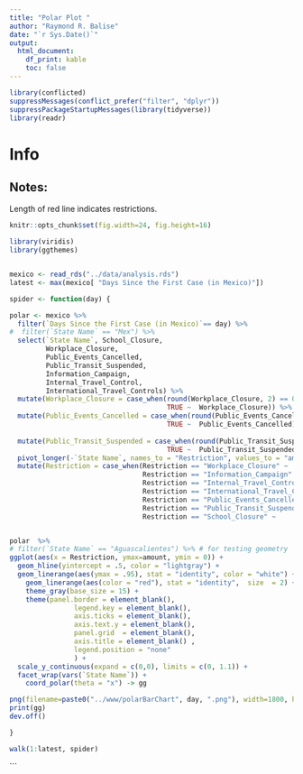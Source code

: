 ```yaml
---
title: "Polar Plot "
author: "Raymond R. Balise"
date: "`r Sys.Date()`"
output: 
  html_document:
    df_print: kable
    toc: false
---
```


```r
library(conflicted)
suppressMessages(conflict_prefer("filter", "dplyr"))
suppressPackageStartupMessages(library(tidyverse))
library(readr)

```

# Info


## Notes:
Length of red line indicates restrictions.


```r
knitr::opts_chunk$set(fig.width=24, fig.height=16) 

library(viridis)
library(ggthemes)


mexico <- read_rds("../data/analysis.rds")
latest <- max(mexico[ "Days Since the First Case (in Mexico)"])

spider <- function(day) {

polar <- mexico %>% 
  filter(`Days Since the First Case (in Mexico)`== day) %>% 
#  filter(`State Name` == "Mex") %>% 
  select(`State Name`, School_Closure,
         Workplace_Closure,
         Public_Events_Cancelled,
         Public_Transit_Suspended,
         Information_Campaign,
         Internal_Travel_Control,
         International_Travel_Controls) %>% 
  mutate(Workplace_Closure = case_when(round(Workplace_Closure, 2) == 0.3 ~ .5,
                                       TRUE ~  Workplace_Closure)) %>% 
  mutate(Public_Events_Cancelled = case_when(round(Public_Events_Cancelled, 2) == 0.3 ~ .5,
                                       TRUE ~  Public_Events_Cancelled)) %>% 
  
  mutate(Public_Transit_Suspended = case_when(round(Public_Transit_Suspended, 2) == 0.3 ~ .5,
                                       TRUE ~  Public_Transit_Suspended)) %>% 
  pivot_longer(-`State Name`, names_to = "Restriction", values_to = "amount") %>% 
  mutate(Restriction = case_when(Restriction == "Workplace_Closure" ~              "  Área\nlaboral  ",
                                 Restriction == "Information_Campaign" ~          "   Campaña\ninformativa",
                                 Restriction == "Internal_Travel_Control" ~       " Viajes\n    domésticos",
                                 Restriction == "International_Travel_Controls" ~ " Viajes\n inter.",
                                 Restriction == "Public_Events_Cancelled" ~       " Eventos\npúblicos", 
                                 Restriction == "Public_Transit_Suspended" ~      " Transporte\npúblico",
                                 Restriction == "School_Closure" ~                "Cierre\nde escuelas"))


polar  %>%  
# filter(`State Name` == "Aguascalientes") %>% # for testing geometry
ggplot(aes(x = Restriction, ymax=amount, ymin = 0)) +
  geom_hline(yintercept = .5, color = "lightgray") +
  geom_linerange(aes(ymax = .95), stat = "identity", color = "white") +
	geom_linerange(aes(color = "red"), stat = "identity",  size  = 2) +
	theme_gray(base_size = 15) +
	theme(panel.border = element_blank(),
				legend.key = element_blank(),
				axis.ticks = element_blank(),
				axis.text.y = element_blank(),
				panel.grid  = element_blank(),
				axis.title = element_blank() ,
				legend.position = "none"
				) +
  scale_y_continuous(expand = c(0,0), limits = c(0, 1.1)) +
  facet_wrap(vars(`State Name`)) +
	coord_polar(theta = "x") -> gg

png(filename=paste0("../www/polarBarChart", day, ".png"), width=1800, height=1800)
print(gg)
dev.off()

}

walk(1:latest, spider)
```
















```


